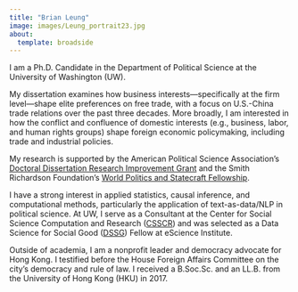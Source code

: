 ```yaml
---
title: "Brian Leung"
image: images/Leung_portrait23.jpg
about: 
  template: broadside
---
```


I am a Ph.D. Candidate in the Department of Political Science at the University of Washington (UW).

My dissertation examines how business interests—specifically at the firm level—shape elite preferences on free trade, with a focus on U.S.-China trade relations over the past three decades. More broadly, I am interested in how the conflict and confluence of domestic interests (e.g., business, labor, and human rights groups) shape foreign economic policymaking, including trade and industrial policies.

My research is supported by the American Political Science Association's [Doctoral Dissertation Research Improvement Grant](https://apsanet.org/programs/doctoral-dissertation-research-improvement-grants/) and the Smith Richardson Foundation's [World Politics and Statecraft Fellowship](https://www.srf.org/programs/international-security-foreign-policy/world-politics-statecraft-fellowship/).

I have a strong interest in applied statistics, causal inference, and computational methods, particularly the application of text-as-data/NLP in political science. At UW, I serve as a Consultant at the Center for Social Science Computation and Research ([CSSCR](https://depts.washington.edu/csscr/)) and was selected as a Data Science for Social Good ([DSSG](https://escience.washington.edu/using-data-science/data-science-for-social-good/)) Fellow at eScience Institute.

Outside of academia, I am a nonprofit leader and democracy advocate for Hong Kong. I testified before the House Foreign Affairs Committee on the city's democracy and rule of law. I received a B.Soc.Sc. and an LL.B. from the University of Hong Kong (HKU) in 2017.
